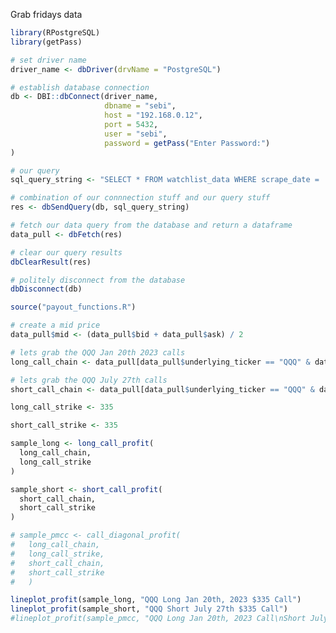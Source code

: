 

Grab fridays data

```r


library(RPostgreSQL)
library(getPass)

# set driver name
driver_name <- dbDriver(drvName = "PostgreSQL")

# establish database connection
db <- DBI::dbConnect(driver_name,
                     dbname = "sebi",
                     host = "192.168.0.12",
                     port = 5432,
                     user = "sebi",
                     password = getPass("Enter Password:")
)

# our query
sql_query_string <- "SELECT * FROM watchlist_data WHERE scrape_date = '2022-06-27';"

# combination of our connnection stuff and our query stuff
res <- dbSendQuery(db, sql_query_string)

# fetch our data query from the database and return a dataframe
data_pull <- dbFetch(res)

# clear our query results
dbClearResult(res)

# politely disconnect from the database
dbDisconnect(db)

```


```r

source("payout_functions.R")

# create a mid price
data_pull$mid <- (data_pull$bid + data_pull$ask) / 2

# lets grab the QQQ Jan 20th 2023 calls
long_call_chain <- data_pull[data_pull$underlying_ticker == "QQQ" & data_pull$expiration_date == as.Date("2023-01-20"),]

# lets grab the QQQ July 27th calls
short_call_chain <- data_pull[data_pull$underlying_ticker == "QQQ" & data_pull$expiration_date == as.Date("2022-07-27"),]

long_call_strike <- 335

short_call_strike <- 335

sample_long <- long_call_profit(
  long_call_chain,
  long_call_strike
)

sample_short <- short_call_profit(
  short_call_chain,
  short_call_strike
)

# sample_pmcc <- call_diagonal_profit(
#   long_call_chain, 
#   long_call_strike,
#   short_call_chain,
#   short_call_strike
#   )

lineplot_profit(sample_long, "QQQ Long Jan 20th, 2023 $335 Call")
lineplot_profit(sample_short, "QQQ Short July 27th $335 Call")
#lineplot_profit(sample_pmcc, "QQQ Long Jan 20th, 2023 Call\nShort July 27th Call")

```